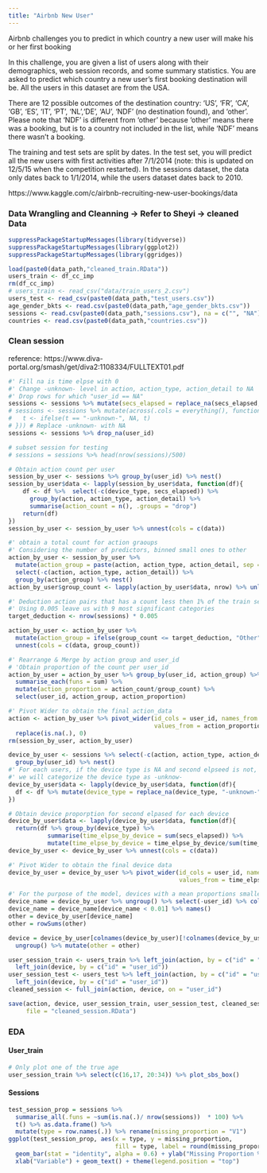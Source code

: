 ```yaml
---
title: "Airbnb New User"
---
```


Airbnb challenges you to predict in which country a new user will make his or her first booking

In this challenge, you are given a list of users along with their demographics, web session records, and some summary statistics. You are asked to predict which country a new user's first booking destination will be. All the users in this dataset are from the USA.

There are 12 possible outcomes of the destination country: 'US', 'FR', 'CA', 'GB', 'ES', 'IT', 'PT', 'NL','DE', 'AU', 'NDF' (no destination found), and 'other'. Please note that 'NDF' is different from 'other' because 'other' means there was a booking, but is to a country not included in the list, while 'NDF' means there wasn't a booking.

The training and test sets are split by dates. In the test set, you will predict all the new users with first activities after 7/1/2014 (note: this is updated on 12/5/15 when the competition restarted). In the sessions dataset, the data only dates back to 1/1/2014, while the users dataset dates back to 2010. 

https://www.kaggle.com/c/airbnb-recruiting-new-user-bookings/data

### Data Wrangling and Cleanning -> Refer to Sheyi -> cleaned Data 
```r
suppressPackageStartupMessages(library(tidyverse))
suppressPackageStartupMessages(library(ggplot2))
suppressPackageStartupMessages(library(ggridges))
```


```r
load(paste0(data_path,"cleaned_train.RData"))
users_train <- df_cc_imp 
rm(df_cc_imp)
# users_train <- read_csv("data/train_users_2.csv")
users_test <- read_csv(paste0(data_path,"test_users.csv"))
age_gender_bkts <- read.csv(paste0(data_path,"age_gender_bkts.csv"))   
sessions <- read.csv(paste0(data_path,"sessions.csv"), na = c("", "NA"))
countries <- read.csv(paste0(data_path,"countries.csv"))
```


### Clean session
reference: https://www.diva-portal.org/smash/get/diva2:1108334/FULLTEXT01.pdf
```r
#' Fill na is time elpse with 0 
#' Change -unknown- level in action, action_type, action_detail to NA
#' Drop rows for which "user_id == NA"
sessions <- sessions %>% mutate(secs_elapsed = replace_na(secs_elapsed, 0))
# sessions <- sessions %>% mutate(across(.cols = everything(), function(t){
#   t <- ifelse(t == "-unknown-", NA, t)
# })) # Replace -unknown- with NA
sessions <- sessions %>% drop_na(user_id)

# subset session for testing
# sessions = sessions %>% head(nrow(sessions)/500)

# Obtain action count per user 
session_by_user <- sessions %>% group_by(user_id) %>% nest()
session_by_user$data <- lapply(session_by_user$data, function(df){
    df <- df %>%  select(-c(device_type, secs_elapsed)) %>% 
      group_by(action, action_type, action_detail) %>% 
      summarise(action_count = n(), .groups = "drop")
    return(df)
})
session_by_user <- session_by_user %>% unnest(cols = c(data))

#' obtain a total count for action graoups
#' Considering the number of predictors, binned small ones to other
action_by_user <- session_by_user %>% 
  mutate(action_group = paste(action, action_type, action_detail, sep = "_")) %>% 
  select(-c(action, action_type, action_detail)) %>% 
  group_by(action_group) %>% nest()
action_by_user$group_count <- lapply(action_by_user$data, nrow) %>% unlist()

#' Deduction action pairs that has a count less then 1% of the train set
#' Using 0.005 leave us with 9 most significant categories
target_deduction <- nrow(sessions) * 0.005

action_by_user <- action_by_user %>% 
  mutate(action_group = ifelse(group_count <= target_deduction, "Other", action_group)) %>% 
  unnest(cols = c(data, group_count))

#' Rearrange & Merge by action group and user_id
# 'Obtain proportion of the count per user_id 
action_by_user = action_by_user %>% group_by(user_id, action_group) %>% 
  summarise_each(funs = sum) %>% 
  mutate(action_proportion = action_count/group_count) %>%
  select(user_id, action_group, action_proportion)

#' Pivot Wider to obtain the final action_data
action <- action_by_user %>% pivot_wider(id_cols = user_id, names_from = action_group,
                                         values_from = action_proportion) %>% 
  replace(is.na(.), 0)
rm(session_by_user, action_by_user)
```

```r
device_by_user <- sessions %>% select(-c(action, action_type, action_detail)) %>% 
  group_by(user_id) %>% nest()
#' For each users, if the device type is NA and second elpseed is not, 
#' we will categorize the device type as -unknow-
device_by_user$data <- lapply(device_by_user$data, function(df){
  df <- df %>% mutate(device_type = replace_na(device_type, "-unknown-"))
})

# Obtain device proporption for second elpased for each device
device_by_user$data <- lapply(device_by_user$data, function(df){
  return(df %>% group_by(device_type) %>% 
           summarise(time_elpse_by_device = sum(secs_elapsed)) %>% 
           mutate(time_elpse_by_device = time_elpse_by_device/sum(time_elpse_by_device)))})
device_by_user <- device_by_user %>% unnest(cols = c(data))

#' Pivot Wider to obtain the final device data
device_by_user = device_by_user %>% pivot_wider(id_cols = user_id, names_from = device_type, 
                                                values_from = time_elpse_by_device, values_fill = 0)

#' For the purpose of the model, devices with a mean proportions smaller than 0.01 is combined as other
device_name = device_by_user %>% ungroup() %>% select(-user_id) %>% colMeans(na.rm = TRUE)
device_name = device_name[device_name < 0.01] %>% names()
other = device_by_user[device_name]
other = rowSums(other)

device = device_by_user[colnames(device_by_user)[!colnames(device_by_user) %in% device_name]] %>%
  ungroup() %>% mutate(other = other)
```



```r
user_session_train <- users_train %>% left_join(action, by = c("id" = "user_id")) %>% 
  left_join(device, by = c("id" = "user_id"))
user_session_test <- users_test %>% left_join(action, by = c("id" = "user_id")) %>% 
  left_join(device, by = c("id" = "user_id"))
cleaned_session <- full_join(action, device, on = "user_id")
```

```r
save(action, device, user_session_train, user_session_test, cleaned_session, 
     file = "cleaned_session.RData")
```


### EDA

#### User_train
```r
# Only plot one of the true age
user_session_train %>% select(c(16,17, 20:34)) %>% plot_sbs_box()
```

#### Sessions
```r
test_session_prop = sessions %>% 
  summarise_all(.funs = ~sum(is.na(.)/ nrow(sessions))  * 100) %>% 
  t() %>% as.data.frame() %>% 
  mutate(type = row.names(.)) %>% rename(missing_proportion = "V1")
ggplot(test_session_prop, aes(x = type, y = missing_proportion, 
                              fill = type, label = round(missing_proportion,2))) + 
  geom_bar(stat = "identity", alpha = 0.6) + ylab("Missing Proportion % ") + 
  xlab("Variable") + geom_text() + theme(legend.position = "top")
```


